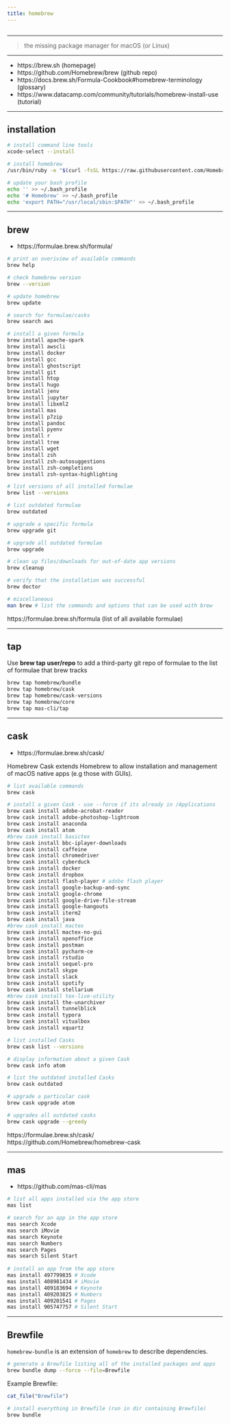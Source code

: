 ```yaml
---
title: homebrew
---
```


```r
```

*********************************************************************

> the missing package manager for macOS (or Linux)

*********************************************************************

* https://brew.sh (homepage)  
* https://github.com/Homebrew/brew (github repo)  
* https://docs.brew.sh/Formula-Cookbook#homebrew-terminology (glossary)  
* https://www.datacamp.com/community/tutorials/homebrew-install-use  (tutorial)

*********************************************************************

## installation

```sh
# install command line tools
xcode-select --install

# install homebrew
/usr/bin/ruby -e "$(curl -fsSL https://raw.githubusercontent.com/Homebrew/install/master/install)"

# update your bash profile
echo '' >> ~/.bash_profile
echo '# Homebrew' >> ~/.bash_profile
echo 'export PATH="/usr/local/sbin:$PATH"' >> ~/.bash_profile
```

*********************************************************************

## brew

* https://formulae.brew.sh/formula/

```sh
# print an overiview of available commands
brew help

# check homebrew version
brew --version

# update homebrew
brew update

# search for formulae/casks
brew search aws

# install a given formula
brew install apache-spark
brew install awscli
brew install docker
brew install gcc
brew install ghostscript
brew install git
brew install htop
brew install hugo
brew install jenv
brew install jupyter
brew install libxml2
brew install mas 
brew install p7zip
brew install pandoc
brew install pyenv
brew install r
brew install tree
brew install wget
brew install zsh
brew install zsh-autosuggestions
brew install zsh-completions
brew install zsh-syntax-highlighting

# list versions of all installed formulae
brew list --versions

# list outdated formulae
brew outdated

# upgrade a specific formula
brew upgrade git

# upgrade all outdated formulae
brew upgrade

# clean up files/downloads for out-of-date app versions
brew cleanup 

# verify that the installation was successful
brew doctor 

# miscellaneous
man brew # list the commands and options that can be used with brew
```

https://formulae.brew.sh/formula (list of all available formulae)

*********************************************************************

## tap

Use **brew tap user/repo** to add a third-party git repo of formulae to the list of formulae that brew tracks

```sh
brew tap homebrew/bundle
brew tap homebrew/cask
brew tap homebrew/cask-versions
brew tap homebrew/core
brew tap mas-cli/tap
```

*********************************************************************

## cask

* https://formulae.brew.sh/cask/

Homebrew Cask extends Homebrew to allow installation and management of
macOS native apps (e.g those with GUIs).

```sh
# list available commands
brew cask

# install a given Cask - use --force if its already in /Applications
brew cask install adobe-acrobat-reader
brew cask install adobe-photoshop-lightroom
brew cask install anaconda
brew cask install atom
#brew cask install basictex
brew cask install bbc-iplayer-downloads
brew cask install caffeine
brew cask install chromedriver
brew cask install cyberduck
brew cask install docker
brew cask install dropbox
brew cask install flash-player # adobe flash player
brew cask install google-backup-and-sync
brew cask install google-chrome
brew cask install google-drive-file-stream
brew cask install google-hangouts
brew cask install iterm2
brew cask install java
#brew cask install mactex
brew cask install mactex-no-gui
brew cask install openoffice
brew cask install postman
brew cask install pycharm-ce
brew cask install rstudio
brew cask install sequel-pro
brew cask install skype
brew cask install slack
brew cask install spotify
brew cask install stellarium
#brew cask install tex-live-utility
brew cask install the-unarchiver
brew cask install tunnelblick
brew cask install typora 
brew cask install vitualbox
brew cask install xquartz

# list installed Casks
brew cask list --versions

# display information about a given Cask
brew cask info atom

# list the outdated installed Casks
brew cask outdated

# upgrade a particular cask
brew cask upgrade atom

# upgrades all outdated casks
brew cask upgrade --greedy
```

https://formulae.brew.sh/cask/  
https://github.com/Homebrew/homebrew-cask

*********************************************************************

## mas

* https://github.com/mas-cli/mas

```sh
# list all apps installed via the app store
mas list

# search for an app in the app store
mas search Xcode
mas search iMovie
mas search Keynote
mas search Numbers
mas search Pages
mas search Silent Start
 
# install an app from the app store
mas install 497799835 # Xcode
mas install 408981434 # iMovie
mas install 409183694 # Keynote 
mas install 409203825 # Numbers
mas install 409201541 # Pages
mas install 905747757 # Silent Start
 ```

*********************************************************************

## Brewfile

`homebrew-bundle` is an extension of `homebrew` to describe
dependencies.

```sh
# generate a Brewfile listing all of the installed packages and apps
brew bundle dump --force --file=Brewfile
```

Example Brewfile:
```r
cat_file("Brewfile")
```

```sh
# install everything in Brewfile (run in dir containing Brewfile)
brew bundle
```

